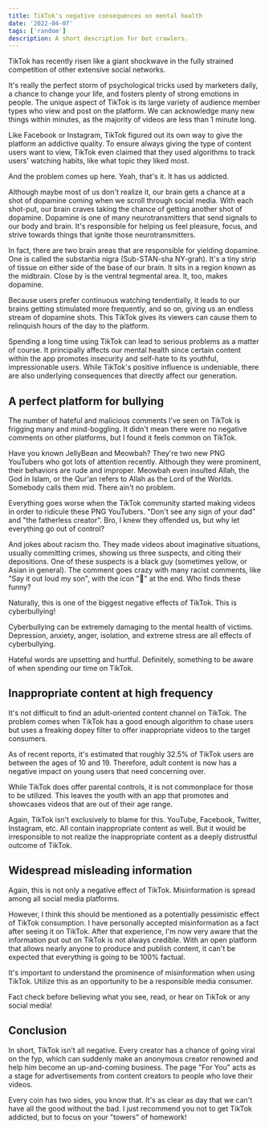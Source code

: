 ```yaml
---
title: TikTok's negative consequences on mental health
date: '2022-04-07'
tags: ['random']
description: A short description for bot crawlers.
---
```


<TOCInline toc={props.toc} />

TikTok has recently risen like a giant shockwave in the fully strained competition of other extensive social networks.

It's really the perfect storm of psychological tricks used by marketers daily, a chance to change your life, and fosters plenty of strong emotions in people. The unique aspect of TikTok is its large variety of audience member types who view and post on the platform. We can acknowledge many new things within minutes, as the majority of videos are less than 1 minute long.

Like Facebook or Instagram, TikTok figured out its own way to give the platform an addictive quality. To ensure always giving the type of content users want to view, TikTok even claimed that they used algorithms to track users' watching habits, like what topic they liked most.

And the problem comes up here. Yeah, that's it. It has us addicted.

Although maybe most of us don't realize it, our brain gets a chance at a shot of dopamine coming when we scroll through social media. With each shot-put, our brain craves taking the chance of getting another shot of dopamine. Dopamine is one of many neurotransmitters that send signals to our body and brain. It's responsible for helping us feel pleasure, focus, and strive towards things that ignite those neurotransmitters.

In fact, there are two brain areas that are responsible for yielding dopamine. One is called the substantia nigra (Sub-STAN-sha NY-grah). It's a tiny strip of tissue on either side of the base of our brain. It sits in a region known as the midbrain. Close by is the ventral tegmental area. It, too, makes dopamine.

Because users prefer continuous watching tendentially, it leads to our brains getting stimulated more frequently, and so on, giving us an endless stream of dopamine shots. This TikTok gives its viewers can cause them to relinquish hours of the day to the platform.

Spending a long time using TikTok can lead to serious problems as a matter of course. It principally affects our mental health since certain content within the app promotes insecurity and self-hate to its youthful, impressionable users. While TikTok's positive influence is undeniable, there are also underlying consequences that directly affect our generation.

## A perfect platform for bullying

The number of hateful and malicious comments I've seen on TikTok is frigging many and mind-boggling. It didn't mean there were no negative comments on other platforms, but I found it feels common on TikTok.

Have you known JellyBean and Meowbah? They're two new PNG YouTubers who got lots of attention recently. Although they were prominent, their behaviors are rude and improper. Meowbah even insulted Allah, the God in Islam, or the Qur'an refers to Allah as the Lord of the Worlds. Somebody calls them mid. There ain't no problem.

Everything goes worse when the TikTok community started making videos in order to ridicule these PNG YouTubers. "Don't see any sign of your dad" and "the fatherless creator". Bro, I knew they offended us, but why let everything go out of control?

And jokes about racism tho. They made videos about imaginative situations, usually committing crimes, showing us three suspects, and citing their depositions. One of these suspects is a black guy (sometimes yellow, or Asian in general). The comment goes crazy with many racist comments, like "Say it out loud my son", with the icon "👶" at the end. Who finds these funny?

Naturally, this is one of the biggest negative effects of TikTok. This is cyberbullying!

Cyberbullying can be extremely damaging to the mental health of victims. Depression, anxiety, anger, isolation, and extreme stress are all effects of cyberbullying.

Hateful words are upsetting and hurtful. Definitely, something to be aware of when spending our time on TikTok.

## Inappropriate content at high frequency

It's not difficult to find an adult-oriented content channel on TikTok. The problem comes when TikTok has a good enough algorithm to chase users but uses a freaking dopey filter to offer inappropriate videos to the target consumers.

As of recent reports, it's estimated that roughly 32.5% of TikTok users are between the ages of 10 and 19. Therefore, adult content is now has a negative impact on young users that need concerning over.

While TikTok does offer parental controls, it is not commonplace for those to be utilized. This leaves the youth with an app that promotes and showcases videos that are out of their age range.

Again, TikTok isn't exclusively to blame for this. YouTube, Facebook, Twitter, Instagram, etc. All contain inappropriate content as well. But it would be irresponsible to not realize the inappropriate content as a deeply distrustful outcome of TikTok.

## Widespread misleading information

Again, this is not only a negative effect of TikTok. Misinformation is spread among all social media platforms.

However, I think this should be mentioned as a potentially pessimistic effect of TikTok consumption. I have personally accepted misinformation as a fact after seeing it on TikTok. After that experience, I'm now very aware that the information put out on TikTok is not always credible. With an open platform that allows nearly anyone to produce and publish content, it can't be expected that everything is going to be 100% factual.

It's important to understand the prominence of misinformation when using TikTok. Utilize this as an opportunity to be a responsible media consumer.

Fact check before believing what you see, read, or hear on TikTok or any social media!

## Conclusion

In short, TikTok isn't all negative. Every creator has a chance of going viral on the fyp, which can suddenly make an anonymous creator renowned and help him become an up-and-coming business. The page "For You" acts as a stage for advertisements from content creators to people who love their videos.

Every coin has two sides, you know that. It's as clear as day that we can't have all the good without the bad. I just recommend you not to get TikTok addicted, but to focus on your "towers" of homework!
